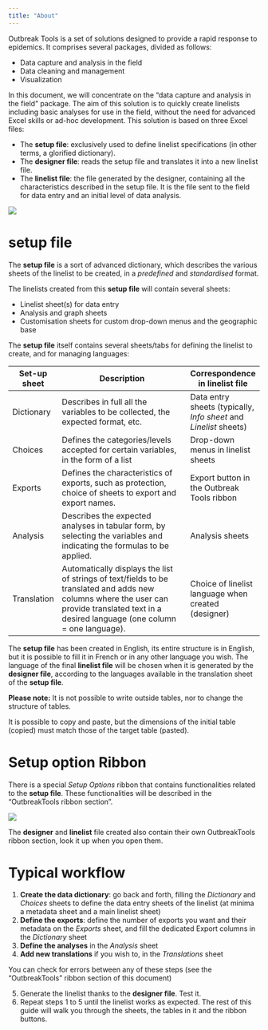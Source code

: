 ```yaml
---
title: "About"
---
```


Outbreak Tools is a set of solutions designed to provide a rapid response to epidemics. It comprises several packages, divided as follows:

-   Data capture and analysis in the field
-   Data cleaning and management
-   Visualization

In this document, we will concentrate on the "data capture and analysis in the field" package. The aim of this solution is to quickly create linelists including basic analyses for use in the field, without the need for advanced Excel skills or ad-hoc development. This solution is based on three Excel files:

-   The **setup file**: exclusively used to define linelist specifications (in other terms, a glorified dictionary).
-   The **designer file**: reads the setup file and translates it into a new linelist file.
-   The **linelist file**: the file generated by the designer, containing all the characteristics described in the setup file. It is the file sent to the field for data entry and an initial level of data analysis.

![](imgs/im-001-outbreak-tools-solutions.png)

# setup file

The **setup file** is a sort of advanced dictionary, which describes the various sheets of the linelist to be created, in a _predefined_ and _standardised_ format.

The linelists created from this **setup file** will contain several sheets:  

- Linelist sheet(s) for data entry  
- Analysis and graph sheets  
- Customisation sheets for custom drop-down menus and the geographic base

The **setup file** itself contains several sheets/tabs for defining the linelist to create, and for managing languages:

| Set-up sheet | Description                                                                                                                                                                                   | Correspondence in linelist file                                   |
|--------------|-----------------------------------------------------------------------------------------------------------------------------------------------------------------------------------------------|-------------------------------------------------------------------|
| Dictionary   | Describes in full all the variables to be collected, the expected format, etc.                                                                                                                | Data entry sheets (typically, *Info sheet* and *Linelist* sheets) |
| Choices      | Defines the categories/levels accepted for certain variables, in the form of a list                                                                                                           | Drop-down menus in linelist sheets                                |
| Exports      | Defines the characteristics of exports, such as protection, choice of sheets to export and export names.                                                                                      | Export button in the Outbreak Tools ribbon                        |
| Analysis     | Describes the expected analyses in tabular form, by selecting the variables and indicating the formulas to be applied.                                                                        | Analysis sheets                                                   |
| Translation  | Automatically displays the list of strings of text/fields to be translated and adds new columns where the user can provide translated text in a desired language (one column = one language). | Choice of linelist language when created (designer)               |

The **setup file** has been created in English, its entire structure is in English, but it is possible to fill it in French or in any other language you wish. The language of the final **linelist file** will be chosen when it is generated by the **designer file**, according to the languages available in the translation sheet of the **setup file**.

::: callout-warning
**Please note:** It is not possible to write outside tables, nor to change the structure of tables.
:::

::: callout-tip
It is possible to copy and paste, but the dimensions of the initial table (copied) must match those of the target table (pasted).
:::

# Setup option Ribbon

There is a special *Setup Options* ribbon that contains functionalities related to the **setup file**. These functionalities will be described in the “OutbreakTools ribbon section”.

![](imgs/im-002-setup-option-ribbon.png)

::: callout-tip
The **designer** and **linelist** file created also contain their own OutbreakTools ribbon section, look it up when you open them.
:::

# Typical workflow

1.  **Create the data dictionary**: go back and forth, filling the *Dictionary* and *Choices* sheets to define the data entry sheets of the linelist (at minima a metadata sheet and a main linelist sheet)
2.  **Define the exports**: define the number of exports you want and their metadata on the *Exports* sheet, and fill the dedicated Export columns in the *Dictionary* sheet
3.  **Define the analyses** in the *Analysis* sheet
4.  **Add new translations** if you wish to, in the *Translations* sheet

You can check for errors between any of these steps (see the "OutbreakTools" ribbon section of this document)

5.  Generate the linelist thanks to the **designer file**. Test it.
6.  Repeat steps 1 to 5 until the linelist works as expected. The rest of this guide will walk you through the sheets, the tables in it and the ribbon buttons.
